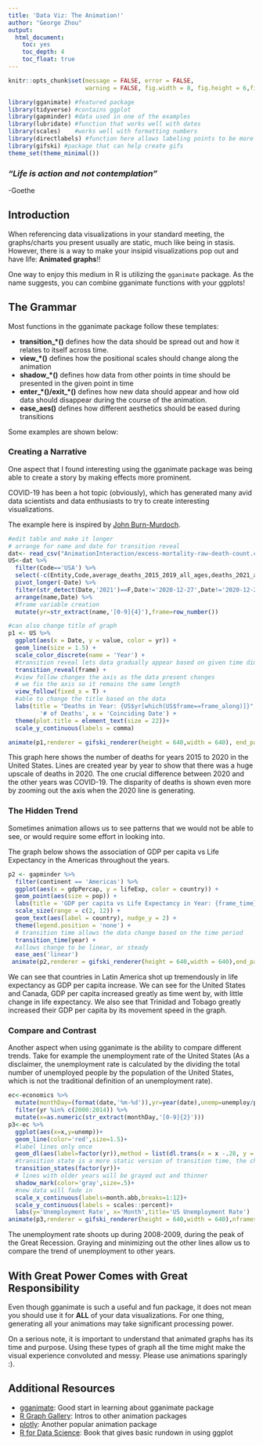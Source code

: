 ---
title: 'Data Viz: The Animation!'
author: "George Zhou"
output: 
  html_document:
    toc: yes
    toc_depth: 4
    toc_float: true
---

```{r setup, include=FALSE}

knitr::opts_chunk$set(message = FALSE, error = FALSE,
                      warning = FALSE, fig.width = 8, fig.height = 6,fig.align = 'center')
```


```{r}
library(gganimate) #featured package
library(tidyverse) #contains ggplot
library(gapminder) #data used in one of the examples
library(lubridate) #function that works well with dates
library(scales)    #works well with formatting numbers
library(directlabels) #function here allows labeling points to be more efficient
library(gifski) #package that can help create gifs 
theme_set(theme_minimal())
```


### _"Life is action and not contemplation"_

-Goethe

## Introduction

When referencing data visualizations in your standard meeting, the graphs/charts you present usually are static, much like being in stasis. However, there is a way to make your insipid visualizations pop out and have life: __Animated graphs__!!

One way to enjoy this medium in R is utilizing the `gganimate` package. As the name suggests, you can combine gganimate functions with your ggplots!

## The Grammar {.tabset .tabset-fade}

Most functions in the gganimate package follow these templates: 

* __transition_\*()__ defines how the data should be spread out and how it relates to itself across time.
* __view_\*()__ defines how the positional scales should change along the animation
* __shadow_\*()__ defines how data from other points in time should be presented in the given point in time
* __enter_\*()/exit_\*()__ defines how new data should appear and how old data should disappear during the course of the animation.
* __ease_aes()__ defines how different aesthetics should be eased during transitions

Some examples are shown below: 

### Creating a Narrative 

One aspect that I found interesting using the gganimate package was being able to create a story by making effects more prominent. 

COVID-19 has been a hot topic (obviously), which has generated many avid data scientists and data enthusiasts to try to create interesting visualizations. 

The example here is inspired by [John Burn-Murdoch](https://twitter.com/jburnmurdoch/status/1347200811303055364). 

```{r}
#edit table and make it longer 
# arrange for name and date for transition reveal 
dat<- read_csv("AnimationInteraction/excess-mortality-raw-death-count.csv")
US<-dat %>% 
  filter(Code=='USA') %>% 
  select(-c(Entity,Code,average_deaths_2015_2019_all_ages,deaths_2021_all_ages)) %>% 
  pivot_longer(-Date) %>% 
  filter(str_detect(Date,'2021')==F,Date!='2020-12-27',Date!='2020-12-20') %>% 
  arrange(name,Date) %>% 
  #frame variable creation
  mutate(yr=str_extract(name,'[0-9]{4}'),frame=row_number())

#can also change title of graph 
p1 <- US %>%
  ggplot(aes(x = Date, y = value, color = yr)) +
  geom_line(size = 1.5) +
  scale_color_discrete(name = 'Year') +
  #transition reveal lets data gradually appear based on given time dimension, in this case it is the frame
  transition_reveal(frame) +
  #view follow changes the axis as the data present changes
  # we fix the axis so it remains the same length
  view_follow(fixed_x = T) +
  #able to change the title based on the data
  labs(title = "Deaths in Year: {US$yr[which(US$frame==frame_along)]}", y =
         '# of Deaths', x = 'Coinciding Date') +
  theme(plot.title = element_text(size = 22))+
  scale_y_continuous(labels = comma)

animate(p1,renderer = gifski_renderer(height = 640,width = 640), end_pause = 15,nframes = 200,fps=10)
```

This graph here shows the number of deaths for years 2015 to 2020 in the United States. Lines are created year by year to show that there was a huge upscale of deaths in 2020. The one crucial difference between 2020 and the other years was COVID-19. The disparity of deaths is shown even more by zooming out the axis when the 2020 line is generating. 

### The Hidden Trend 

Sometimes animation allows us to see patterns that we would not be able to see, or would require some effort in looking into. 

The graph below shows the association of GDP per capita vs Life Expectancy in the Americas throughout the years. 

```{r}
p2 <- gapminder %>%
  filter(continent == 'Americas') %>%
  ggplot(aes(x = gdpPercap, y = lifeExp, color = country)) +
  geom_point(aes(size = pop)) +
  labs(title = 'GDP per capita vs Life Expectancy in Year: {frame_time}', x = 'GDP per capita', y = 'Life Expectancy in Years',caption = 'Size based on population') +
  scale_size(range = c(2, 12)) +
  geom_text(aes(label = country), nudge_y = 2) +
  theme(legend.position = 'none') +
  # transition time allows the data change based on the time period 
  transition_time(year) +
  #allows change to be linear, or steady 
  ease_aes('linear')
 animate(p2,renderer = gifski_renderer(height = 640,width = 640),end_pause = 15)
```

We can see that countries in Latin America shot up tremendously in life expectancy as GDP per capita increase. We can see for the United States and Canada, GDP per capita increased greatly as time went by, with little change in life expectancy. We also see that Trinidad and Tobago greatly increased their GDP per capita by its movement speed in the graph. 

### Compare and Contrast 

Another aspect when using gganimate is the ability to compare different trends. Take for example the unemployment rate of the United States (As a disclaimer, the unemployment rate is calculated by the dividing the total number of unemployed people by the population of the United States, which is not the traditional definition of an unemployment rate). 

```{r}
ec<-economics %>% 
  mutate(monthDay=(format(date,'%m-%d')),yr=year(date),unemp=unemploy/pop) %>% 
  filter(yr %in% c(2000:2014)) %>% 
  mutate(x=as.numeric(str_extract(monthDay,'[0-9]{2}')))
p3<-ec %>% 
  ggplot(aes(x=x,y=unemp))+
  geom_line(color='red',size=1.5)+
  #label lines only once
  geom_dl(aes(label=factor(yr)),method = list(dl.trans(x = x -.28, y = y + 0.25), "last.points", fontface = "bold"))+
  #transition state is a more static version of transition time, the changes are more abrupt  
  transition_states(factor(yr))+
  # lines with older years will be grayed out and thinner
  shadow_mark(color='gray',size=.5)+
  #new data will fade in 
  scale_x_continuous(labels=month.abb,breaks=1:12)+
  scale_y_continuous(labels = scales::percent)+
  labs(y='Unemployment Rate', x='Month',title='US Unemployment Rate')
animate(p3,renderer = gifski_renderer(height = 640,width = 640),nframes = 200,fps = 10)
```

The unemployment rate shoots up during 2008-2009, during the peak of the Great Recession. Graying and minimizing out the other lines allow us to compare the trend of unemployment to other years. 

## With Great Power Comes with Great Responsibility

Even though gganimate is such a useful and fun package, it does not mean you should use it for __ALL__ of your data visualizations. For one thing, generating all your animations may take significant processing power. 

On a serious note, it is important to understand that animated graphs has its time and purpose. Using these types of graph all the time might make the visual experience convoluted and messy. Please use animations sparingly :). 

## Additional Resources 

* [gganimate](https://gganimate.com/): Good start in learning about gganimate package
* [R Graph Gallery](https://www.r-graph-gallery.com/animation.html): Intros to other animation packages
* [plotly](https://plotly.com/r/): Another popular animation package
* [R for Data Science](https://r4ds.had.co.nz/): Book that gives basic rundown in using ggplot 
